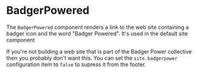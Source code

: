 
# BadgerPowered

The `BadgerPowered` component renders a link to the <BadgerPowerLink/> web
site containing a badger icon and the word "Badger Powered". It's used in the
default site <Link to="/content/footer" code="Footer"/> component

If you're not building a web site that is part of the Badger Power
collective then you probably don't want this.  You can set the
`site.badgerpower` configuration item to `false` to supress it from the
footer.

<Example
  Component={PowerCode}
  code={PowerSrc}
  expand
/>
